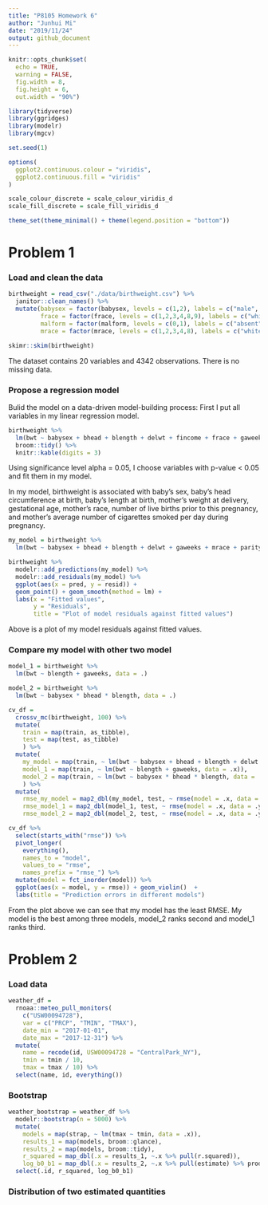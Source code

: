 ```yaml
---
title: "P8105 Homework 6"
author: "Junhui Mi"
date: "2019/11/24"
output: github_document
---
```


```r
knitr::opts_chunk$set(
  echo = TRUE,
  warning = FALSE,
  fig.width = 8,
  fig.height = 6,
  out.width = "90%")

library(tidyverse)
library(ggridges)
library(modelr)
library(mgcv)

set.seed(1)

options(
  ggplot2.continuous.colour = "viridis",
  ggplot2.continuous.fill = "viridis"
)

scale_colour_discrete = scale_colour_viridis_d
scale_fill_discrete = scale_fill_viridis_d

theme_set(theme_minimal() + theme(legend.position = "bottom"))
```

# Problem 1

### Load and clean the data
```r
birthweight = read_csv("./data/birthweight.csv") %>%
  janitor::clean_names() %>%
  mutate(babysex = factor(babysex, levels = c(1,2), labels = c("male", "female")),
         frace = factor(frace, levels = c(1,2,3,4,8,9), labels = c("white", "black", "asian", "puerto_rican", "other", "unknown")),
         malform = factor(malform, levels = c(0,1), labels = c("absent", "present")),
         mrace = factor(mrace, levels = c(1,2,3,4,8), labels = c("white", "black", "asian", "puerto_rican", "other")))

skimr::skim(birthweight)
```

The dataset contains 20 variables and 4342 observations. There is no missing data.

### Propose a regression model

Bulid the model on a data-driven model-building process: First I put all variables in my linear regression model.  

```r
birthweight %>%
  lm(bwt ~ babysex + bhead + blength + delwt + fincome + frace + gaweeks + malform + menarche + mheight + momage + mrace + parity + pnumlbw + pnumsga + ppbmi + ppwt + smoken + wtgain, data = .) %>% 
  broom::tidy() %>% 
  knitr::kable(digits = 3)
```

Using significance level alpha = 0.05, I choose variables with p-value < 0.05 and fit them in my model. 

In my model, birthweight is associated with baby’s sex, baby’s head circumference at birth, baby’s length at birth, mother’s weight at delivery, gestational age, mother’s race, number of live births prior to this pregnancy, and mother's average number of cigarettes smoked per day during pregnancy.

```r
my_model = birthweight %>%
  lm(bwt ~ babysex + bhead + blength + delwt + gaweeks + mrace + parity + smoken, data = .)

birthweight %>%
  modelr::add_predictions(my_model) %>%
  modelr::add_residuals(my_model) %>%
  ggplot(aes(x = pred, y = resid)) +
  geom_point() + geom_smooth(method = lm) +
  labs(x = "Fitted values",
       y = "Residuals",
       title = "Plot of model residuals against fitted values")
```

Above is a plot of my model residuals against fitted values.

### Compare my model with other two model

```r
model_1 = birthweight %>%
  lm(bwt ~ blength + gaweeks, data = .)

model_2 = birthweight %>%
  lm(bwt ~ babysex * bhead * blength, data = .)

cv_df = 
  crossv_mc(birthweight, 100) %>% 
  mutate(
    train = map(train, as_tibble),
    test = map(test, as_tibble)
    ) %>%
  mutate(
    my_model = map(train, ~ lm(bwt ~ babysex + bhead + blength + delwt + gaweeks + mrace + parity + smoken, data = .x)),
    model_1 = map(train, ~ lm(bwt ~ blength + gaweeks, data = .x)),
    model_2 = map(train, ~ lm(bwt ~ babysex * bhead * blength, data = .x))
    ) %>% 
  mutate(
    rmse_my_model = map2_dbl(my_model, test, ~ rmse(model = .x, data = .y)),
    rmse_model_1 = map2_dbl(model_1, test, ~ rmse(model = .x, data = .y)),
    rmse_model_2 = map2_dbl(model_2, test, ~ rmse(model = .x, data = .y)))

cv_df %>% 
  select(starts_with("rmse")) %>% 
  pivot_longer(
    everything(),
    names_to = "model", 
    values_to = "rmse",
    names_prefix = "rmse_") %>% 
  mutate(model = fct_inorder(model)) %>% 
  ggplot(aes(x = model, y = rmse)) + geom_violin()  +
  labs(title = "Prediction errors in different models")
```

From the plot above we can see that my model has the least RMSE. My model is the best among three models, model_2 ranks second and model_1 ranks third.

# Problem 2

### Load data
```r
weather_df = 
  rnoaa::meteo_pull_monitors(
    c("USW00094728"),
    var = c("PRCP", "TMIN", "TMAX"), 
    date_min = "2017-01-01",
    date_max = "2017-12-31") %>%
  mutate(
    name = recode(id, USW00094728 = "CentralPark_NY"),
    tmin = tmin / 10,
    tmax = tmax / 10) %>%
  select(name, id, everything())
```

### Bootstrap
```r
weather_bootstrap = weather_df %>% 
  modelr::bootstrap(n = 5000) %>% 
  mutate(
    models = map(strap, ~ lm(tmax ~ tmin, data = .x)),
    results_1 = map(models, broom::glance),
    results_2 = map(models, broom::tidy),
    r_squared = map_dbl(.x = results_1, ~.x %>% pull(r.squared)),
    log_b0_b1 = map_dbl(.x = results_2, ~.x %>% pull(estimate) %>% prod %>% log)) %>%
  select(.id, r_squared, log_b0_b1)
```

### Distribution of two estimated quantities
```r

```
